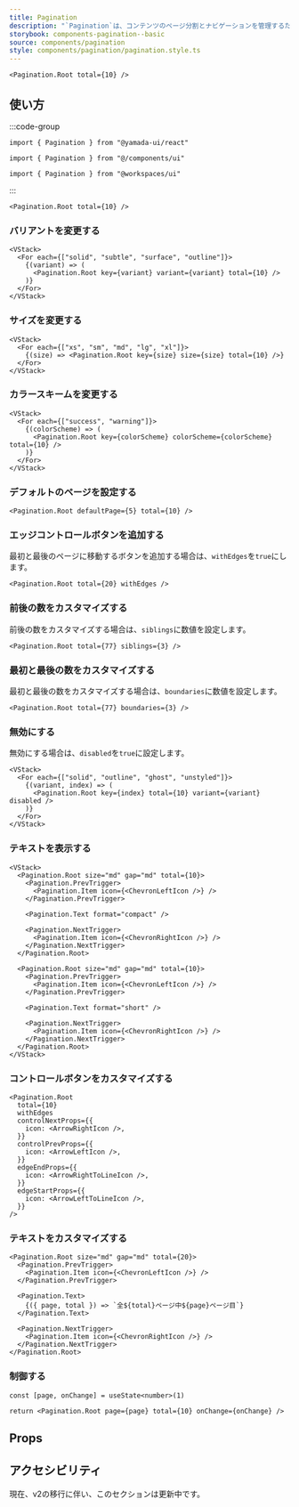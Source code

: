 ```yaml
---
title: Pagination
description: "`Pagination`は、コンテンツのページ分割とナビゲーションを管理するためのコンポーネントです。"
storybook: components-pagination--basic
source: components/pagination
style: components/pagination/pagination.style.ts
---
```


```tsx preview
<Pagination.Root total={10} />
```

## 使い方

:::code-group

```tsx [package]
import { Pagination } from "@yamada-ui/react"
```

```tsx [alias]
import { Pagination } from "@/components/ui"
```

```tsx [monorepo]
import { Pagination } from "@workspaces/ui"
```

:::

```tsx
<Pagination.Root total={10} />
```

### バリアントを変更する

```tsx preview
<VStack>
  <For each={["solid", "subtle", "surface", "outline"]}>
    {(variant) => (
      <Pagination.Root key={variant} variant={variant} total={10} />
    )}
  </For>
</VStack>
```

### サイズを変更する

```tsx preview
<VStack>
  <For each={["xs", "sm", "md", "lg", "xl"]}>
    {(size) => <Pagination.Root key={size} size={size} total={10} />}
  </For>
</VStack>
```

### カラースキームを変更する

```tsx preview
<VStack>
  <For each={["success", "warning"]}>
    {(colorScheme) => (
      <Pagination.Root key={colorScheme} colorScheme={colorScheme} total={10} />
    )}
  </For>
</VStack>
```

### デフォルトのページを設定する

```tsx preview
<Pagination.Root defaultPage={5} total={10} />
```

### エッジコントロールボタンを追加する

最初と最後のページに移動するボタンを追加する場合は、`withEdges`を`true`にします。

```tsx preview
<Pagination.Root total={20} withEdges />
```

### 前後の数をカスタマイズする

前後の数をカスタマイズする場合は、`siblings`に数値を設定します。

```tsx preview
<Pagination.Root total={77} siblings={3} />
```

### 最初と最後の数をカスタマイズする

最初と最後の数をカスタマイズする場合は、`boundaries`に数値を設定します。

```tsx preview
<Pagination.Root total={77} boundaries={3} />
```

### 無効にする

無効にする場合は、`disabled`を`true`に設定します。

```tsx preview
<VStack>
  <For each={["solid", "outline", "ghost", "unstyled"]}>
    {(variant, index) => (
      <Pagination.Root key={index} total={10} variant={variant} disabled />
    )}
  </For>
</VStack>
```

### テキストを表示する

```tsx preview
<VStack>
  <Pagination.Root size="md" gap="md" total={10}>
    <Pagination.PrevTrigger>
      <Pagination.Item icon={<ChevronLeftIcon />} />
    </Pagination.PrevTrigger>

    <Pagination.Text format="compact" />

    <Pagination.NextTrigger>
      <Pagination.Item icon={<ChevronRightIcon />} />
    </Pagination.NextTrigger>
  </Pagination.Root>

  <Pagination.Root size="md" gap="md" total={10}>
    <Pagination.PrevTrigger>
      <Pagination.Item icon={<ChevronLeftIcon />} />
    </Pagination.PrevTrigger>

    <Pagination.Text format="short" />

    <Pagination.NextTrigger>
      <Pagination.Item icon={<ChevronRightIcon />} />
    </Pagination.NextTrigger>
  </Pagination.Root>
</VStack>
```

### コントロールボタンをカスタマイズする

```tsx preview
<Pagination.Root
  total={10}
  withEdges
  controlNextProps={{
    icon: <ArrowRightIcon />,
  }}
  controlPrevProps={{
    icon: <ArrowLeftIcon />,
  }}
  edgeEndProps={{
    icon: <ArrowRightToLineIcon />,
  }}
  edgeStartProps={{
    icon: <ArrowLeftToLineIcon />,
  }}
/>
```

### テキストをカスタマイズする

```tsx preview client
<Pagination.Root size="md" gap="md" total={20}>
  <Pagination.PrevTrigger>
    <Pagination.Item icon={<ChevronLeftIcon />} />
  </Pagination.PrevTrigger>

  <Pagination.Text>
    {({ page, total }) => `全${total}ページ中${page}ページ目`}
  </Pagination.Text>

  <Pagination.NextTrigger>
    <Pagination.Item icon={<ChevronRightIcon />} />
  </Pagination.NextTrigger>
</Pagination.Root>
```

### 制御する

```tsx preview functional client
const [page, onChange] = useState<number>(1)

return <Pagination.Root page={page} total={10} onChange={onChange} />
```

## Props

<PropsTable name="pagination" />

## アクセシビリティ

現在、v2の移行に伴い、このセクションは更新中です。
